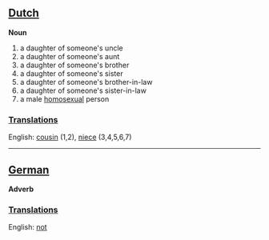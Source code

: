 ==[[Dutch]]==

'''Noun'''

# a daughter of someone's uncle
# a daughter of someone's aunt
# a daughter of someone's brother
# a daughter of someone's sister
# a daughter of someone's brother-in-law
# a daughter of someone's sister-in-law 
# a male [[homosexual]] person

===[[Translation]]s===

English: [[cousin]] (1,2), [[niece]] (3,4,5,6,7)

----

==[[German]]==

'''Adverb'''

===[[Translation]]s===

English: [[not]]